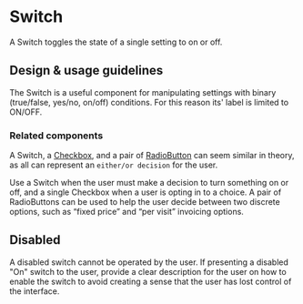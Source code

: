 
<Meta title="Components/Selections/Switch" />

# Switch

A Switch toggles the state of a single setting to on or off.

## Design & usage guidelines

The Switch is a useful component for manipulating settings with binary
(true/false, yes/no, on/off) conditions. For this reason its' label is limited
to ON/OFF.

### Related components

A Switch, a [Checkbox](../?path=/docs/components-selections-checkbox--docs), and
a pair of
[RadioButton](../?path=/docs/components-forms-and-inputs-radiogroup--docs) can
seem similar in theory, as all can represent an `either/or decision` for the
user.

Use a Switch when the user must make a decision to turn something on or off, and
a single Checkbox when a user is opting in to a choice. A pair of RadioButtons
can be used to help the user decide between two discrete options, such as “fixed
price” and “per visit” invoicing options.

## Disabled

A disabled switch cannot be operated by the user. If presenting a disabled "On"
switch to the user, provide a clear description for the user on how to enable
the switch to avoid creating a sense that the user has lost control of the
interface.

<Canvas>
  <Switch value={false} ariaLabel="Visible to clients" disabled={true} />
</Canvas>
